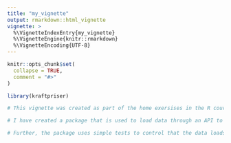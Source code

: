 ```yaml
---
title: "my_vignette"
output: rmarkdown::html_vignette
vignette: >
  %\VignetteIndexEntry{my_vignette}
  %\VignetteEngine{knitr::rmarkdown}
  %\VignetteEncoding{UTF-8}
---
```


```r
knitr::opts_chunk$set(
  collapse = TRUE,
  comment = "#>"
)
```

```r
library(kraftpriser)
```

```r

# This vignette was created as part of the home exersises in the R course, where the topic was packages.

# I have created a package that is used to load data through an API to Norges vassdrags- og energidirektorat (NVE), and then the data is used to create a data frame that complies data for hydro power production per power station.

# Further, the package uses simple tests to control that the data loads to the data frame with the correct dimensions and variable types.

```
